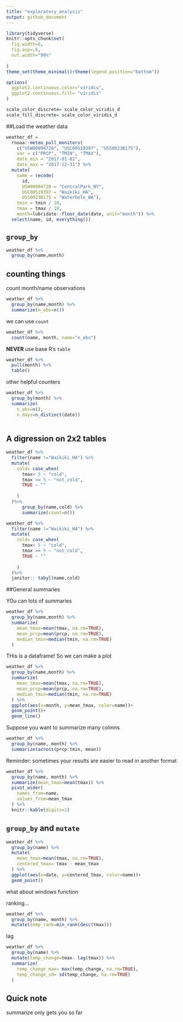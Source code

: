 ```yaml
---
title: "exploratory_analysis"
output: github_document
---
```


```r

library(tidyverse)
knitr::opts_chunk$set(
  fig.width=6,
  fig.asp=.6,
  out.width="90%"
  
) 
theme_set(theme_minimal()+theme(legend.position="bottom"))

options(
  ggplot2.continuous.color="viridis",
  ggplot2.continuous.fill= "viridis"
)

scale_color_discrete= scale_color_viridis_d
scale_fill_discrete= scale_color_viridis_d
```

##Load the weather data

```r
weather_df = 
  rnoaa::meteo_pull_monitors(
    c("USW00094728", "USC00519397", "USS0023B17S"),
    var = c("PRCP", "TMIN", "TMAX"), 
    date_min = "2017-01-01",
    date_max = "2017-12-31") %>%
  mutate(
    name = recode(
      id, 
      USW00094728 = "CentralPark_NY", 
      USC00519397 = "Waikiki_HA",
      USS0023B17S = "Waterhole_WA"),
    tmin = tmin / 10,
    tmax = tmax / 10,
    month=lubridate::floor_date(date, unit="month")) %>% 
  select(name, id, everything())

```

## `group_by`

```r
weather_df %>% 
  group_by(name,month)
```
## counting things

count month/name observations
```r
weather_df %>% 
  group_by(name,month) %>% 
  summarize(n_obs=n())
```
we can use `count`

```r
weather_df %>% 
  count(name, month, name="n_obs")
```
**NEVER** use base R's `table`

```r
weather_df %>% 
  pull(month) %>% 
  table()
```

other helpful counters

```r

weather_df %>% 
  group_by(month) %>% 
  summarize(
    n_obs=n(),
    n_days=n_distinct(date))
  
```
## A digression on 2x2 tables

```r

weather_df %>% 
  filter(name !="Waikiki_HA") %>% 
  mutate(
    cold= case_when(
      tmax< 5 ~ "cold",
      tmax >= 5 ~ "not_cold",
      TRUE ~ ""
      
    ) 
  )%>% 
      group_by(name,cold) %>% 
      summarize(count=n())
```
```r
weather_df %>% 
  filter(name !="Waikiki_HA") %>% 
  mutate(
    cold= case_when(
      tmax< 5 ~ "cold",
      tmax >= 5 ~ "not_cold",
      TRUE ~ ""
      
    ) 
  )%>% 
  janitor:: tabyl(name,cold)
```

##General summaries

YOu can lots of summaries

```r
weather_df %>% 
  group_by(name,month) %>% 
  summarize(
    mean_tmax=mean(tmax, na.rm=TRUE),
    mean_prcp=mean(prcp, na.rm=TRUE),
    median_tmin=median(tmin, na.rm=TRUE)
  )
```

THis is a dataframe! So we can make a plot

```r
weather_df %>% 
  group_by(name,month) %>% 
  summarize(
    mean_tmax=mean(tmax, na.rm=TRUE),
    mean_prcp=mean(prcp, na.rm=TRUE),
    median_tmin=median(tmin, na.rm=TRUE)
  ) %>% 
  ggplot(aes(x=month, y=mean_tmax, color=name))+
  geom_point()+
  geom_line()
```
Suppose you want to summarize many colmns

```r
weather_df %>% 
  group_by(name, month) %>% 
  summarize(across(prcp:tmin, mean))
```

Reminder: sometimes your results are easier to read in another format

```r
weather_df %>% 
  group_by(name, month) %>% 
  summarize(mean_tmax=mean(tmax)) %>% 
  pivot_wider(
    names_from=name,
    values_from=mean_tmax
  ) %>% 
  knitr::kable(digits=1)
```
## `group_by` and `mutate`

```r
weather_df %>% 
  group_by(name) %>% 
  mutate(
    mean_tmax=mean(tmax, na.rm=TRUE),
    centered_tmax= tmax - mean_tmax
  ) %>% 
  ggplot(aes(x=date, y=centered_tmax, color=name))+
  geom_point()
```
what about windows function

ranking...
```r

weather_df %>% 
  group_by(name, month) %>% 
  mutate(temp_rank=min_rank(desc(tmax)))
```

lag

```r
weather_df %>% 
  group_by(name) %>% 
  mutate(temp_change=tmax- lag(tmax)) %>% 
  summarize(
    temp_change_max= max(temp_change, na.rm=TRUE),
    temp_change_sd= sd(temp_change, na.rm=TRUE)
  )
```
## Quick note

summarize only gets you so far

```r

```

